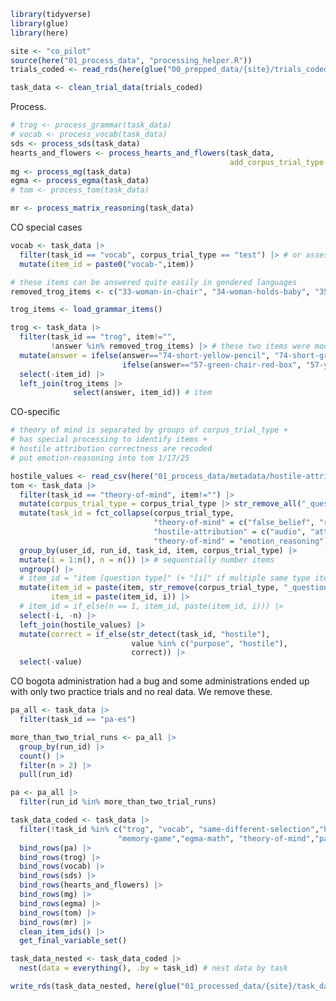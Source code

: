 ```r
library(tidyverse)
library(glue)
library(here)

site <- "co_pilot"
source(here("01_process_data", "processing_helper.R"))
trials_coded <- read_rds(here(glue("00_prepped_data/{site}/trials_coded.rds")))

task_data <- clean_trial_data(trials_coded)
```

Process. 

```r
# trog <- process_grammar(task_data)
# vocab <- process_vocab(task_data)
sds <- process_sds(task_data)
hearts_and_flowers <- process_hearts_and_flowers(task_data, 
                                                 add_corpus_trial_type = TRUE)
mg <- process_mg(task_data)
egma <- process_egma(task_data)
# tom <- process_tom(task_data)

mr <- process_matrix_reasoning(task_data)

```

CO special cases

```r
vocab <- task_data |>
  filter(task_id == "vocab", corpus_trial_type == "test") |> # or assessment_stage=="test_response"
  mutate(item_id = paste0("vocab-",item))

# these items can be answered quite easily in gendered languages
removed_trog_items <- c("33-woman-in-chair", "34-woman-holds-baby", "35-boy-in-tree", "36-girl-before-horse")

trog_items <- load_grammar_items()

trog <- task_data |> 
  filter(task_id == "trog", item!="",
         !answer %in% removed_trog_items) |> # these two items were modified slightly for colorblind-friendliness 
  mutate(answer = ifelse(answer=="74-short-yellow-pencil", "74-short-green-pencil",
                         ifelse(answer=="57-green-chair-red-box", "57-yellow-chair-red-box", answer))) |>
  select(-item_id) |>
  left_join(trog_items |> 
              select(answer, item_id)) # item
```

CO-specific

```r
# theory of mind is separated by groups of corpus_trial_type +
# has special processing to identify items +
# hostile attribution correctness are recoded
# put emotion-reasoning into tom 1/17/25

hostile_values <- read_csv(here("01_process_data/metadata/hostile-attribution-coding.csv"))
tom <- task_data |>
  filter(task_id == "theory-of-mind", item!="") |>
  mutate(corpus_trial_type = corpus_trial_type |> str_remove_all("_question")) |>
  mutate(task_id = fct_collapse(corpus_trial_type,
                                "theory-of-mind" = c("false_belief", "reality_check", "reference"),
                                "hostile-attribution" = c("audio", "attribution", "action"),
                                "theory-of-mind" = "emotion_reasoning")) |>
  group_by(user_id, run_id, task_id, item, corpus_trial_type) |>
  mutate(i = 1:n(), n = n()) |> # sequentially number items
  ungroup() |>
  # item_id = "item [question type]" (+ "[i]" if multiple same type items)
  mutate(item_id = paste(item, str_remove(corpus_trial_type, "_question")),
         item_id = paste(item_id, i)) |>
  # item_id = if_else(n == 1, item_id, paste(item_id, i))) |>
  select(-i, -n) |>
  left_join(hostile_values) |>
  mutate(correct = if_else(str_detect(task_id, "hostile"),
                           value %in% c("purpose", "hostile"),
                           correct)) |>
  select(-value)
```
CO bogota administration had a bug and some administrations ended up with only two practice trials and no real data. We remove these. 

```r
pa_all <- task_data |>
  filter(task_id == "pa-es")

more_than_two_trial_runs <- pa_all |>
  group_by(run_id) |>
  count() |>
  filter(n > 2) |>
  pull(run_id)

pa <- pa_all |>
  filter(run_id %in% more_than_two_trial_runs)
```


```r
task_data_coded <- task_data |>
  filter(!task_id %in% c("trog", "vocab", "same-different-selection","hearts-and-flowers",
                        "memory-game","egma-math", "theory-of-mind","pa-es", "matrix-reasoning")) |>
  bind_rows(pa) |>
  bind_rows(trog) |> 
  bind_rows(vocab) |>
  bind_rows(sds) |>
  bind_rows(hearts_and_flowers) |>
  bind_rows(mg) |>
  bind_rows(egma) |> 
  bind_rows(tom) |> 
  bind_rows(mr) |>
  clean_item_ids() |>
  get_final_variable_set()

task_data_nested <- task_data_coded |>
  nest(data = everything(), .by = task_id) # nest data by task

write_rds(task_data_nested, here(glue("01_processed_data/{site}/task_data_nested.rds")))
```